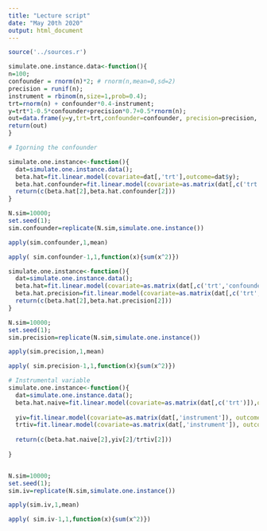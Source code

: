 ```yaml
---
title: "Lecture script"
date: "May 20th 2020"
output: html_document
---
```



```r
source('../sources.r')

simulate.one.instance.data<-function(){
n=100;
confounder = rnorm(n)*2; # rnorm(n,mean=0,sd=2)
precision = runif(n);
instrument = rbinom(n,size=1,prob=0.4);
trt=rnorm(n) + confounder*0.4-instrument;
y=trt*1-0.5*confounder+precision*0.7+0.5*rnorm(n);
out=data.frame(y=y,trt=trt,confounder=confounder, precision=precision, instrument=instrument)
return(out)
}

```

```r
# Igorning the confounder 

simulate.one.instance<-function(){
  dat=simulate.one.instance.data();
  beta.hat=fit.linear.model(covariate=dat[,'trt'],outcome=dat$y);
  beta.hat.confounder=fit.linear.model(covariate=as.matrix(dat[,c('trt','confounder')]), outcome=dat$y)
  return(c(beta.hat[2],beta.hat.confounder[2]))
}

N.sim=10000;
set.seed(1);
sim.confounder=replicate(N.sim,simulate.one.instance())

apply(sim.confounder,1,mean)

apply( sim.confounder-1,1,function(x){sum(x^2)})
```

```r

simulate.one.instance<-function(){
  dat=simulate.one.instance.data();
  beta.hat=fit.linear.model(covariate=as.matrix(dat[,c('trt','confounder')]),outcome=dat$y);
  beta.hat.precision=fit.linear.model(covariate=as.matrix(dat[,c('trt','confounder','precision')]), outcome=dat$y)
  return(c(beta.hat[2],beta.hat.precision[2]))
}

N.sim=10000;
set.seed(1);
sim.precision=replicate(N.sim,simulate.one.instance())

apply(sim.precision,1,mean)

apply( sim.precision-1,1,function(x){sum(x^2)})


```

```r
# Instrumental variable
simulate.one.instance<-function(){
  dat=simulate.one.instance.data();
  beta.hat.naive=fit.linear.model(covariate=as.matrix(dat[,c('trt')]),outcome=dat$y);
  
  yiv=fit.linear.model(covariate=as.matrix(dat[,'instrument']), outcome=dat$y)
  trtiv=fit.linear.model(covariate=as.matrix(dat[,'instrument']), outcome=dat$trt)
  
  return(c(beta.hat.naive[2],yiv[2]/trtiv[2]))
  
}


N.sim=10000;
set.seed(1);
sim.iv=replicate(N.sim,simulate.one.instance())

apply(sim.iv,1,mean)

apply( sim.iv-1,1,function(x){sum(x^2)})


```
